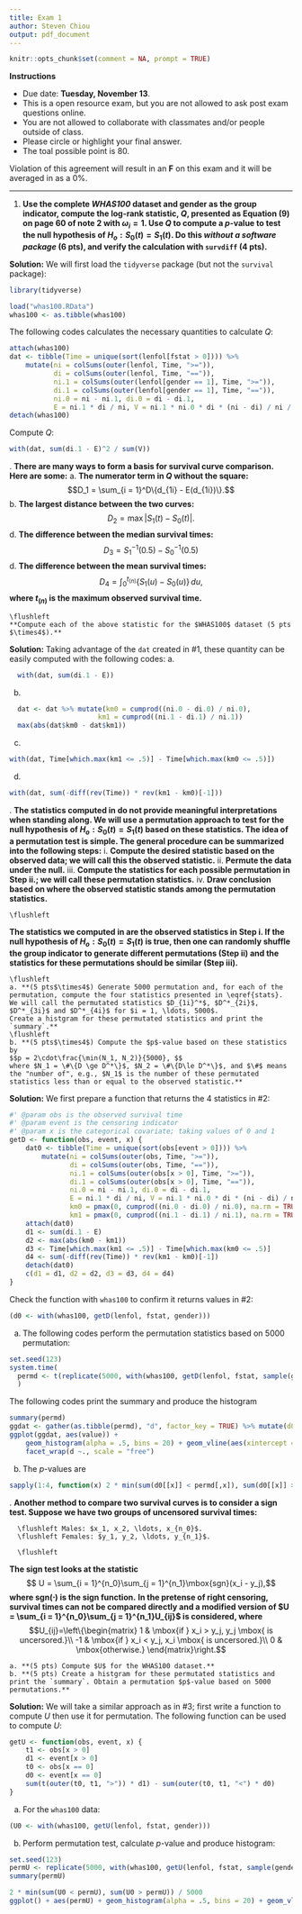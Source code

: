 ```yaml
---
title: Exam 1
author: Steven Chiou
output: pdf_document
---
```


```R
knitr::opts_chunk$set(comment = NA, prompt = TRUE)
```
**Instructions**

  * Due date: **Tuesday, November 13**.
  * This is a open resource exam, but you are not allowed to ask post exam questions online.
  * You are not allowed to collaborate with classmates and/or people outside of class.
  * Please circle or highlight your final answer. 
  * The toal possible point is 80.
  
Violation of this agreement will result in an **F** on this exam and it will be averaged in as a 0\%.
  
---

1. **Use the complete *WHAS100* dataset and gender as the group indicator, 
compute the log-rank statistic, $Q$, presented as Equation (9) on page 60 of note 2 with $\omega_i = 1$.
Use $Q$ to compute a $p$-value to test the null hypothesis of $H_o: S_0(t) = S_1(t)$.
Do this ___without a software package___ 
(6 pts), and verify the calculation with `survdiff` (4 pts).**

**Solution:**\newline
We will first load the `tidyverse` package (but not the `survival` package):
```R
library(tidyverse)
```
```R
load("whas100.RData")
whas100 <- as.tibble(whas100)
```

The following codes calculates the necessary quantities to calculate $Q$:
```R
attach(whas100)
dat <- tibble(Time = unique(sort(lenfol[fstat > 0]))) %>%
    mutate(ni = colSums(outer(lenfol, Time, ">=")),
           di = colSums(outer(lenfol, Time, "==")),
           ni.1 = colSums(outer(lenfol[gender == 1], Time, ">=")),
           di.1 = colSums(outer(lenfol[gender == 1], Time, "==")),
           ni.0 = ni - ni.1, di.0 = di - di.1,
           E = ni.1 * di / ni, V = ni.1 * ni.0 * di * (ni - di) / ni / ni / (ni - 1))
detach(whas100)
```
Compute $Q$:
```R
with(dat, sum(di.1 - E)^2 / sum(V))
```

\newpage
2. **There are many ways to form a basis for survival curve comparison.** \label{stats}
**Here are some:**
    a. **The numerator term in $Q$ without the square:**
    $$D_1 = \sum_{i = 1}^D\{d_{1i} - E(d_{1i})\}.$$
    b. **The largest distance between the two curves:**
    $$D_2 = \max|S_1(t) - S_0(t)|.$$
    d. **The difference between the median survival times:**
    $$D_3 = S_1^{-1}(0.5) - S_0^{-1}(0.5)$$
    d. **The difference between the mean survival times:**
    $$D_4 = \int_0^{t_{(n)}} \{S_1(u) - S_0(u)\}\,du,$$ **where $t_{(n)}$ is the maximum observed survival time.**
    
    \flushleft 
    **Compute each of the above statistic for the $WHAS100$ dataset (5 pts $\times4$).**


**Solution:**\newline
Taking advantage of the `dat` created in #1, these quantity can be easily computed with the following codes:
  a. 
```R
  with(dat, sum(di.1 - E))
```
  b. 
```R
  dat <- dat %>% mutate(km0 = cumprod((ni.0 - di.0) / ni.0),
                      km1 = cumprod((ni.1 - di.1) / ni.1))
  max(abs(dat$km0 - dat$km1))
```
  c. 
```R
with(dat, Time[which.max(km1 <= .5)] - Time[which.max(km0 <= .5)])
```  
  d.
```R
with(dat, sum(-diff(rev(Time)) * rev(km1 - km0)[-1]))
```

\newpage   
3. **The statistics computed in \eqref{stats} do not provide meaningful interpretations when standing along. 
We will use a permutation approach to test for the null hypothesis of $H_o: S_0(t) = S_1(t)$ based on these statistics.
The idea of a permutation test is simple. The general procedure can be summarized into the following steps:**
    i. **Compute the desired statistic based on the observed data; we will call this the observed statistic.**
    ii. **Permute the data under the null.**
    iii. **Compute the statistics for each possible permutation in Step ii.; we will call these permutation statistics.**
    iv. **Draw conclusion based on where the observed statistic stands among the permutation statistics.**
\newline

    \flushleft
  **The statistics we computed in \eqref{stats} are the observed statistics in Step i.
If the null hypothesis of $H_o: S_0(t) = S_1(t)$ is true, 
then one can randomly shuffle the group indicator to generate different permutations (Step ii) and the statistics for these permutations should be similar (Step iii).**
\newline

    \flushleft
    a. **(5 pts$\times4$) Generate 5000 permutation and, for each of the permutation, compute the four statistics presented in \eqref{stats}.
    We will call the permutated statistics $D_{1i}^*$, $D^*_{2i}$, $D^*_{3i}$ and $D^*_{4i}$ for $i = 1, \ldots, 5000$.
    Create a histgram for these permutated statistics and print the `summary`.**
    \flushleft
    b. **(5 pts$\times4$) Compute the $p$-value based on these statistics by 
    $$p = 2\cdot\frac{\min(N_1, N_2)}{5000}, $$
    where $N_1 = \#\{D \ge D^*\}$, $N_2 = \#\{D\le D^*\}$, and $\#$ means the "number of", e.g., $N_1$ is the number of these permutated statistics less than or equal to the observed statistic.**

\newpage

**Solution:**\newline
We first prepare a function that returns the 4 statistics in \#2:
```R
#' @param obs is the observed survival time
#' @param event is the censoring indicator
#' @param x is the categorical covariate; taking values of 0 and 1
getD <- function(obs, event, x) {
    dat0 <- tibble(Time = unique(sort(obs[event > 0]))) %>%
        mutate(ni = colSums(outer(obs, Time, ">=")),
               di = colSums(outer(obs, Time, "==")),
               ni.1 = colSums(outer(obs[x > 0], Time, ">=")),
               di.1 = colSums(outer(obs[x > 0], Time, "==")),
               ni.0 = ni - ni.1, di.0 = di - di.1,
               E = ni.1 * di / ni, V = ni.1 * ni.0 * di * (ni - di) / ni / ni / (ni - 1),
               km0 = pmax(0, cumprod((ni.0 - di.0) / ni.0), na.rm = TRUE), 
               km1 = pmax(0, cumprod((ni.1 - di.1) / ni.1), na.rm = TRUE))               
    attach(dat0)
    d1 <- sum(di.1 - E)
    d2 <- max(abs(km0 - km1))
    d3 <- Time[which.max(km1 <= .5)] - Time[which.max(km0 <= .5)]
    d4 <- sum(-diff(rev(Time)) * rev(km1 - km0)[-1])
    detach(dat0)
    c(d1 = d1, d2 = d2, d3 = d3, d4 = d4)
}
```

Check the function with `whas100` to confirm it returns values in \#2:
```R
(d0 <- with(whas100, getD(lenfol, fstat, gender)))
```
a. The following codes perform the permutation statistics based on 5000 permutation:
```R
set.seed(123)
system.time(
  permd <- t(replicate(5000, with(whas100, getD(lenfol, fstat, sample(gender)))))
  )
```
\newpage
The following codes print the summary and produce the histogram
```R
summary(permd)
ggdat <- gather(as.tibble(permd), "d", factor_key = TRUE) %>% mutate(d0 = unlist(d0[d]))
ggplot(ggdat, aes(value)) +
    geom_histogram(alpha = .5, bins = 20) + geom_vline(aes(xintercept = d0), lty = I(2)) + 
    facet_wrap(d ~., scale = "free")
```
  b. The $p$-values are
```R
sapply(1:4, function(x) 2 * min(sum(d0[[x]] < permd[,x]), sum(d0[[x]] > permd[,x])) / 5000)
```
\newpage   
4. **Another method to compare two survival curves is to consider a sign test. 
Suppose we have two groups of uncensored survival times:**

      \flushleft Males: $x_1, x_2, \ldots, x_{n_0}$.
      \flushleft Females: $y_1, y_2, \ldots, y_{n_1}$.

      \flushleft
  **The sign test looks at the statistic**
$$ U = \sum_{i = 1}^{n_0}\sum_{j = 1}^{n_1}\mbox{sgn}(x_i - y_j),$$
  **where $\mbox{sgn}(\cdot)$ is the sign function.** 
  **In the pretense of right censoring, survival times can not be compared directly and a modified version of $U = \sum_{i = 1}^{n_0}\sum_{j = 1}^{n_1}U_{ij}$ is considered, where**
$$U_{ij}=\left\{\begin{matrix}
1 & \mbox{if } x_i > y_j, y_j \mbox{ is uncersored.}\\
-1 & \mbox{if } x_i < y_j, x_i \mbox{ is uncersored.}\\ 
0 & \mbox{otherwise.} 
\end{matrix}\right.$$

    a. **(5 pts) Compute $U$ for the WHAS100 dataset.**
    b. **(5 pts) Create a histgram for these permutated statistics and print the `summary`. Obtain a permutation $p$-value based on 5000 permutations.**
    
    
**Solution:**\newline
We will take a similar approach as in \#3; first write a function to compute $U$ then use it for permutation.
The following function can be used to compute $U$:
```R
getU <- function(obs, event, x) {
    t1 <- obs[x > 0]
    d1 <- event[x > 0]
    t0 <- obs[x == 0]
    d0 <- event[x == 0]
    sum(t(outer(t0, t1, ">")) * d1) - sum(outer(t0, t1, "<") * d0)    
}
```
a. For the `whas100` data:
```R
(U0 <- with(whas100, getU(lenfol, fstat, gender)))
```
b. Perform permutation test, calculate $p$-value and produce histogram:
```R
set.seed(123)
permU <- replicate(5000, with(whas100, getU(lenfol, fstat, sample(gender))))
summary(permU)

2 * min(sum(U0 < permU), sum(U0 > permU)) / 5000
ggplot() + aes(permU) + geom_histogram(alpha = .5, bins = 20) + geom_vline(aes(xintercept = U0), lty = I(2))
```